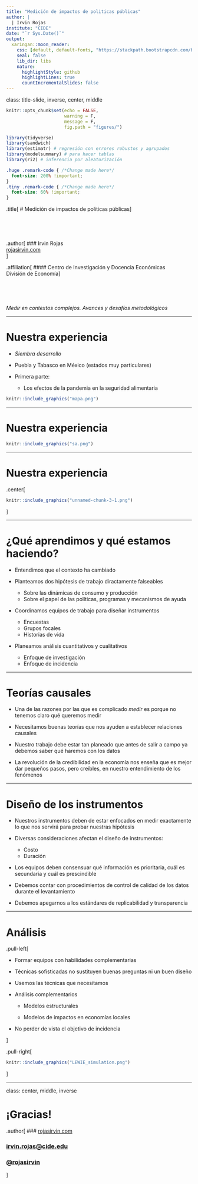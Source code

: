 ```yaml
---
title: "Medición de impactos de politicas públicas"
author: |
  | Irvin Rojas
institute: "CIDE"
date: "`r Sys.Date()`"
output:
  xaringan::moon_reader:
    css: [default, default-fonts, "https://stackpath.bootstrapcdn.com/bootstrap/4.3.1/css/bootstrap-grid.min.css", "https://use.fontawesome.com/releases/v6.2.1/css/all.css", "https://cdn.rawgit.com/jpswalsh/academicons/master/css/academicons.min.css"]
    seal: false
    lib_dir: libs
    nature:
      highlightStyle: github
      highlightLines: true
      countIncrementalSlides: false
---
```


class: title-slide, inverse, center, middle

```r
knitr::opts_chunk$set(echo = FALSE,
                      warning = F,
                      message = F,
                      fig.path = "figures/")

library(tidyverse)
library(sandwich)
library(estimatr) # regresión con errores robustos y agrupados
library(modelsummary) # para hacer tablas
library(ri2) # inferencia por aleatorización
```

```css
.huge .remark-code { /*Change made here*/
  font-size: 200% !important;
}
.tiny .remark-code { /*Change made here*/
  font-size: 60% !important;
}
```

.title[
# Medición de impactos de politicas públicas
]

<br/>

<br/>


.author[
### Irvin Rojas <br> [rojasirvin.com](https://www.rojasirvin.com/) <br> [<i class="fab fa-github"></i>](https://github.com/rojasirvin) [<i class="fab fa-twitter"></i>](https://twitter.com/RojasIrvin) [<i class="ai ai-google-scholar"></i>](https://scholar.google.com/citations?user=FUwdSTMAAAAJ&hl=en)
]

.affiliation[
#### Centro de Investigación y Docencia Económicas <br> División de Economía
]

<br/>

<br/>

_Medir en contextos complejos. Avances y desafíos metodológicos_

---

# Nuestra experiencia


- *Siembra desarrollo*

- Puebla y Tabasco en México (estados muy particulares)

- Primera parte:

  - Los efectos de la pandemia en la seguridad alimentaria



```r
knitr::include_graphics("mapa.png")
``` 


---

# Nuestra experiencia


```r
knitr::include_graphics("sa.png")
``` 

---

# Nuestra experiencia

.center[
```r
knitr::include_graphics("unnamed-chunk-3-1.png")
``` 

]

---

# ¿Qué aprendimos y qué estamos haciendo?

- Entendimos que el contexto ha cambiado

- Planteamos dos hipótesis de trabajo diractamente falseables

  - Sobre las dinámicas de consumo y producción
  - Sobre el papel de las políticas, programas y mecanismos de ayuda
  
- Coordinamos equipos de trabajo para diseñar instrumentos

  - Encuestas
  - Grupos focales
  - Historias de vida
  
- Planeamos análisis cuantitativos y cualitativos
  
  - Enfoque de investigación
  - Enfoque de incidencia


---

# Teorías causales

- Una de las razones por las que es complicado *medir* es porque no tenemos claro qué queremos medir

- Necesitamos buenas teorías que nos ayuden a establecer relaciones causales

- Nuestro trabajo debe estar tan planeado que antes de salir a campo ya debemos saber qué haremos con los datos

- La revolución de la credibilidad en la economía nos enseña que es mejor dar pequeños pasos, pero creíbles, en nuestro entendimiento de los fenómenos


---

# Diseño de los instrumentos

- Nuestros instrumentos deben de estar enfocados en medir exactamente lo que nos servirá para probar nuestras hipótesis

- Diversas consideraciones afectan el diseño de instrumentos:

  - Costo
  - Duración

- Los equipos deben consensuar qué información es prioritaria, cuál es secundaria y cuál es prescindible


- Debemos contar con procedimientos de control de calidad de los datos durante el levantamiento

- Debemos apegarnos a los estándares de replicabilidad y transparencia


---

# Análisis

.pull-left[

- Formar equipos con habilidades complementarias

- Técnicas sofisticadas no sustituyen buenas preguntas ni un buen diseño

- Usemos las técnicas que necesitamos

- Análisis complementarios

  - Modelos estructurales
  
  - Modelos de impactos en economías locales

- No perder de vista el objetivo de incidencia

]

.pull-right[
```r
knitr::include_graphics("LEWIE_simulation.png")
``` 
]

---

class: center, middle, inverse

# ¡Gracias!

.author[
### [rojasirvin.com](https://www.rojasirvin.com/)

### [irvin.rojas@cide.edu](mailto:irvin.rojas@cide.edu)

### <i class="fab fa-twitter"></i> [@rojasirvin](https://twitter.com/RojasIrvin)

]


